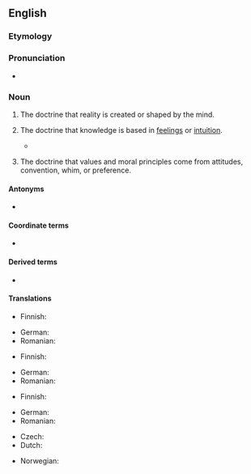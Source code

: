 ==English==
{{wikipedia}}

===Etymology===
{{suffix|en|subjective|ism}}

===Pronunciation===
{{IPA|en|/səbˈd͡ʒɛktəvɪzm̩/}}
* {{audio|en|LL-Q1860 (eng)-Vealhurl-subjectivism.wav|Audio (Southern England)}}

===Noun===
{{en-noun|~}}

# {{lb|en|metaphysics}} The doctrine that reality is created or shaped by the mind.
# {{lb|en|epistemology}} The doctrine that knowledge is based in [[feeling]]s or [[intuition]].
#* {{quote-book|en|title={{w|Metaphors We Live By}}|author={{w|George Lakoff}}|author2={{w|Mark Johnson (philosopher)|Mark Johnson}}|year=1980|chapter=25|passage='''Subjectivism''' takes as its allies the emotions, intuitive insight, imagination, humaneness, art, and a “higher” truth.}}
# {{lb|en|ethics}} The doctrine that values and moral principles come from attitudes, convention, whim, or preference.

====Antonyms====
* {{l|en|objectivism}}

====Coordinate terms====
* {{l|en|relativism}}

====Derived terms====
* {{l|en|antisubjectivism}}

====Translations====
{{trans-top|doctrine in metaphysics}}
* Finnish: {{t+|fi|subjektivismi}}
{{trans-mid}}
* German: {{t|de|Subjektivismus|m}}
* Romanian: {{t+|ro|subiectivism|n}}
{{trans-bottom}}

{{trans-top|doctrine in epistemology}}
* Finnish: {{t+|fi|subjektivismi}}
{{trans-mid}}
* German: {{t|de|Subjektivismus|m}}
* Romanian: {{t+|ro|subiectivism|n}}
{{trans-bottom}}

{{trans-top|doctrine in ethics}}
* Finnish: {{t+|fi|subjektivismi}}
{{trans-mid}}
* German: {{t|de|Subjektivismus|m}}
* Romanian: {{t+|ro|subiectivism|n}}
{{trans-bottom}}

{{checktrans-top}}
* Czech: {{t-check|cs|subjektivismus|m}}
* Dutch: {{t+check|nl|subjectivisme|n}}
{{trans-mid}}
* Norwegian: {{t-check|no|subjektivisme}}
{{trans-bottom}}